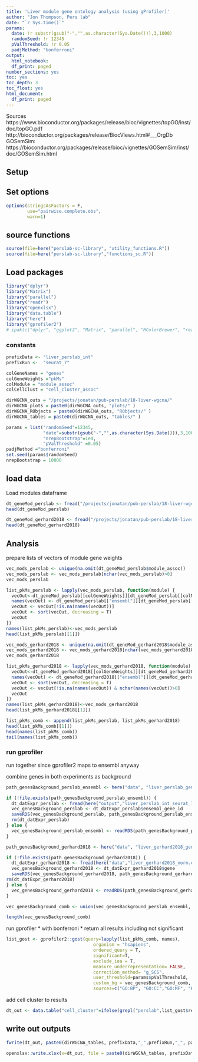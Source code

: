 ```yaml
---
title: 'Liver module gene ontology analysis (using gProfiler)'
author: "Jon Thompson, Pers lab"
date: "`r Sys.time()`" 
params: 
  date: !r substr(gsub("-","",as.character(Sys.Date())),3,1000)
  randomSeed: !r 12345
  pValThreshold: !r 0.05
  padjMethod: "bonferroni"
output:
  html_notebook: 
  df_print: paged
number_sections: yes
toc: yes
toc_depth: 3
toc_float: yes
html_document:
  df_print: paged
---
```


Sources
https://www.bioconductor.org/packages/release/bioc/vignettes/topGO/inst/doc/topGO.pdf
http://bioconductor.org/packages/release/BiocViews.html#___OrgDb
GOSemSim: https://bioconductor.org/packages/release/bioc/vignettes/GOSemSim/inst/doc/GOSemSim.html

## Setup

## Set options


```r
options(stringsAsFactors = F, 
        use="pairwise.complete.obs", 
        warn=1)
```
## source functions

```r
source(file=here("perslab-sc-library", "utility_functions.R"))
source(file=here("perslab-sc-library","functions_sc.R"))
```

## Load packages

```r

library("dplyr")
library("Matrix")
library("parallel")
library("readr")
library("openxlsx")
library("data.table")
library("here")
library("gprofiler2")
# ipak(c("dplyr", "ggplot2", "Matrix", "parallel", "RColorBrewer", "readr", "pheatmap", "GOSemSim", "AnnotationHub","org.Hs.eg.db", "GSEABase"))#,"ComplexHeatmap", "liger", "WGCNA", "circlize", "xlsx"))
```

### constants 

```r
prefixData <- "liver_perslab_int"
prefixRun <-  "seurat_7"

colGeneNames = "genes"
colGeneWeights ="pkMs"
colModule = "module_assoc"
colCellClust = "cell_cluster_assoc"

dirWGCNA_outs = "/projects/jonatan/pub-perslab/18-liver-wgcna/"
dirWGCNA_plots = paste0(dirWGCNA_outs, "plots/" )
dirWGCNA_RObjects = paste0(dirWGCNA_outs, "RObjects/" )
dirWGCNA_tables = paste0(dirWGCNA_outs, "tables/" )

```

```r
params = list("randomSeed"=12345, 
              "date"=substr(gsub("-","",as.character(Sys.Date())),3,1000), 
              "nrepBootstrap"=1e4, 
              "pValThreshold" =0.05)
padjMethod ="bonferroni"
set.seed(params$randomSeed)
nrepBootstrap = 10000
```

## load data

Load modules dataframe

```r
dt_geneMod_perslab <- fread("/projects/jonatan/pub-perslab/18-liver-wgcna/tables/liver_perslab_int_wgcna3_geneMod_merged_200325.csv.gz")
head(dt_geneMod_perslab)
```

```r
dt_geneMod_gerhard2018 <- fread("/projects/jonatan/pub-perslab/18-liver-wgcna/tables/liver_gerhard2018_wgcna2_geneMod_merged.csv.gz")
head(dt_geneMod_gerhard2018)
```


## Analysis

prepare lists of vectors of module gene weights

```r
vec_mods_perslab <- unique(na.omit(dt_geneMod_perslab$module_assoc))
vec_mods_perslab <- vec_mods_perslab[nchar(vec_mods_perslab)>0]
vec_mods_perslab
```


```r
list_pkMs_perslab <- lapply(vec_mods_perslab, function(module) {
  vecOut<-dt_geneMod_perslab[[colGeneWeights]][dt_geneMod_perslab[[colModule]]==module]
  names(vecOut) <- dt_geneMod_perslab[["ensembl"]][dt_geneMod_perslab[[colModule]]==module]
  vecOut <- vecOut[!is.na(names(vecOut))]
  vecOut <- sort(vecOut, decreasing = T)
  vecOut
})
names(list_pkMs_perslab)<-vec_mods_perslab
head(list_pkMs_perslab[[1]])
```

```r
vec_mods_gerhard2018 <- unique(na.omit(dt_geneMod_gerhard2018$module_assoc))
vec_mods_gerhard2018 <- vec_mods_gerhard2018[nchar(vec_mods_gerhard2018)>0]
vec_mods_gerhard2018
```


```r
list_pkMs_gerhard2018 <- lapply(vec_mods_gerhard2018, function(module) {
  vecOut<-dt_geneMod_gerhard2018[[colGeneWeights]][dt_geneMod_gerhard2018[[colModule]]==module]
  names(vecOut) <- dt_geneMod_gerhard2018[["ensembl"]][dt_geneMod_gerhard2018[[colModule]]==module]
  vecOut <- sort(vecOut, decreasing = T)
  vecOut <- vecOut[!is.na(names(vecOut)) & nchar(names(vecOut))>0]
  vecOut
})
names(list_pkMs_gerhard2018)<-vec_mods_gerhard2018
head(list_pkMs_gerhard2018[[1]])
```

```r
list_pkMs_comb <- append(list_pkMs_perslab, list_pkMs_gerhard2018)
head(list_pkMs_comb[[1]])
head(names(list_pkMs_comb))
tail(names(list_pkMs_comb))
```

### run gprofiler 

run together since gprofiler2 maps to ensembl anyway

combine genes in both experiments as background

```r

path_genesBackground_perslab_ensembl <- here("data", "liver_perslab_genesBackground_ensembl.RDS.gz")

if (!file.exists(path_genesBackground_perslab_ensembl)) {
  dt_datExpr_perslab <- fread(here("output","liver_perslab_int_seurat_7_datExpr_combat_ensembl.csv.gz"))
  vec_genesBackground_perslab <- dt_datExpr_perslab$ensembl_gene_id
  saveRDS(vec_genesBackground_perslab, path_genesBackground_perslab_ensembl, compress="gzip")
  rm(dt_datExpr_perslab)
} else {
  vec_genesBackground_perslab_ensembl <- readRDS(path_genesBackground_perslab_ensembl)
}
```

```r
path_genesBackground_gerhard2018 <- here("data", "liver_gerhard2018_genesBackground.RDS.gz")

if (!file.exists(path_genesBackground_gerhard2018)) {
  dt_datExpr_gerhard2018 <- fread(here("data","liver_gerhard2018_norm.counts.csv.gz"))
  vec_genesBackground_gerhard2018 <- dt_datExpr_gerhard2018$gene
  saveRDS(vec_genesBackground_gerhard2018, path_genesBackground_gerhard2018, compress="gzip")
rm(dt_datExpr_gerhard2018)
} else {
  vec_genesBackground_gerhard2018 <- readRDS(path_genesBackground_gerhard2018)
}
```

```r
vec_genesBackground_comb <- union(vec_genesBackground_perslab_ensembl, vec_genesBackground_gerhard2018)
```

```r
length(vec_genesBackground_comb)
```

run gprofiler 
* with bonferroni
* return all results including not significant

```r
list_gost <- gprofiler2::gost(query=lapply(list_pkMs_comb, names),
                                 organism = "hsapiens", 
                                 ordered_query = T, 
                                 significant=T,
                                 exclude_iea = T, 
                                 measure_underrepresentation= FALSE,
                                 correction_method= "g_SCS",
                                 user_threshold=params$pValThreshold,
                                 custom_bg = vec_genesBackground_comb,
                                 sources=c("GO:BP", "GO:CC","GO:MF", "KEGG", "REACTOME", "CORUM", "HP", "WP"))
```

add cell cluster to results

```r
dt_out <- data.table("cell_cluster"=ifelse(grepl("perslab",list_gost$result$query),dt_geneMod_perslab[[colCellClust]][match(list_gost$result$query, dt_geneMod_perslab[[colModule]])], dt_geneMod_gerhard2018[[colCellClust]][match(list_gost$result$query, dt_geneMod_gerhard2018[[colModule]])]), list_gost$result)
```


## write out outputs

```r
fwrite(dt_out, paste0(dirWGCNA_tables, prefixData,"_",prefixRun,"_", params$date, "_sc_bulk_modules_GOgprofiler2_full.csv"))
```

```r
openxlsx::write.xlsx(x=dt_out, file = paste0(dirWGCNA_tables, prefixData,"_",prefixRun,"_",params$date,"_sc_bulk_modules_GOgprofiler2_full.xlsx"))
```

